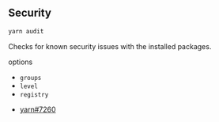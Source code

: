 ## Security

```bash
yarn audit
```

Checks for known security issues with the installed packages.

options

- `groups`
- `level`
- `registry`

* [yarn#7260](https://github.com/yarnpkg/yarn/issues/7260)

